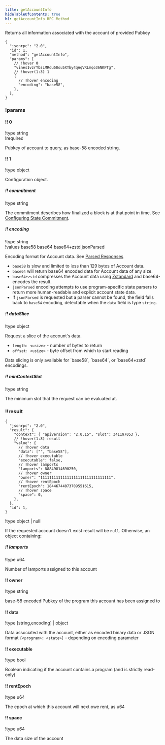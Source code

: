 ```yaml
---
title: getAccountInfo
hideTableOfContents: true
h1: getAccountInfo RPC Method
---
```


Returns all information associated with the account of provided Pubkey

<HTTPMethod>

```jsonc !request
{
  "jsonrpc": "2.0",
  "id": 1,
  "method": "getAccountInfo",
  "params": [
    // !hover 0
    "vines1vzrYbzLMRdu58ou5XTby4qAqVRLmqo36NKPTg",
    // !hover(1:3) 1
    {
      // !hover encoding
      "encoding": "base58",
    },
  ],
}
```

### !params

#### !! 0

!type string  
!required

Pubkey of account to query, as base-58 encoded string.

#### !! 1

!type object

Configuration object.

##### !! commitment

!type string

The commitment describes how finalized a block is at that point in time. See
[Configuring State Commitment](/docs/rpc#configuring-state-commitment).

##### !! encoding

!type string  
!values base58 base64 base64+zstd jsonParsed

Encoding format for Account data. See
[Parsed Responses](/docs/rpc#parsed-responses).

- `base58` is slow and limited to less than 129 bytes of Account data.
- `base64` will return base64 encoded data for Account data of any size.
- `base64+zstd` compresses the Account data using
  [Zstandard](https://facebook.github.io/zstd/) and base64-encodes the result.
- `jsonParsed` encoding attempts to use program-specific state parsers to return
  more human-readable and explicit account state data.
- If `jsonParsed` is requested but a parser cannot be found, the field falls
  back to `base64` encoding, detectable when the `data` field is type `string`.

##### !! dataSlice

!type object

Request a slice of the account&apos;s data.

- `length: <usize>` - number of bytes to return
- `offset: <usize>` - byte offset from which to start reading

<Callout type="info">
  Data slicing is only available for `base58`, `base64`, or `base64+zstd`
  encodings.
</Callout>

##### !! minContextSlot

!type string

The minimum slot that the request can be evaluated at.

### !!result

```jsonc !response
{
  "jsonrpc": "2.0",
  "result": {
    "context": { "apiVersion": "2.0.15", "slot": 341197053 },
    // !hover(1:8) result
    "value": {
      // !hover data
      "data": ["", "base58"],
      // !hover executable
      "executable": false,
      // !hover lamports
      "lamports": 88849814690250,
      // !hover owner
      "owner": "11111111111111111111111111111111",
      // !hover rentEpoch
      "rentEpoch": 18446744073709551615,
      // !hover space
      "space": 0,
    },
  },
  "id": 1,
}
```

!type object | null

If the requested account doesn't exist result will be `null`. Otherwise, an
object containing:

##### !! lamports

!type u64

Number of lamports assigned to this account

#### !! owner

!type string

base-58 encoded Pubkey of the program this account has been assigned to

#### !! data

!type \[string,encoding\] | object

Data associated with the account, either as encoded binary data or JSON format
`{<program>: <state>}` - depending on encoding parameter

#### !! executable

!type bool

Boolean indicating if the account contains a program (and is strictly read-only)

#### !! rentEpoch

!type u64

The epoch at which this account will next owe rent, as u64

#### !! space

!type u64

The data size of the account

</HTTPMethod>
